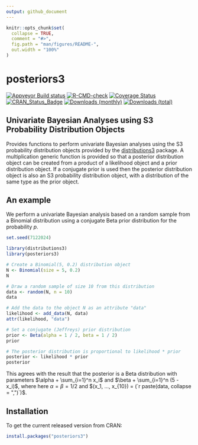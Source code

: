 ```yaml
---
output: github_document
---
```


<!-- README.md is generated from README.Rmd. Please edit that file -->

```r
knitr::opts_chunk$set(
  collapse = TRUE,
  comment = "#>",
  fig.path = "man/figures/README-",
  out.width = "100%"
)
```

# posteriors3 

[![Appveyor Build status](https://ci.appveyor.com/api/projects/status/99jojhgk9t4agdmv/branch/main?svg=true)](https://ci.appveyor.com/project/paulnorthrop/posteriors3/branch/main)
[![R-CMD-check](https://github.com/paulnorthrop/posteriors3/actions/workflows/R-CMD-check.yaml/badge.svg)](https://github.com/paulnorthrop/posteriors3/actions/workflows/R-CMD-check.yaml)
[![Coverage Status](https://codecov.io/github/paulnorthrop/posteriors3/coverage.svg?branch=master)](https://app.codecov.io/github/paulnorthrop/posteriors3?branch=master)
[![CRAN_Status_Badge](https://www.r-pkg.org/badges/version/posteriors3)](https://cran.r-project.org/package=posteriors3)
[![Downloads (monthly)](https://cranlogs.r-pkg.org/badges/posteriors3?color=brightgreen)](https://cran.r-project.org/package=posteriors3)
[![Downloads (total)](https://cranlogs.r-pkg.org/badges/grand-total/posteriors3?color=brightgreen)](https://cran.r-project.org/package=posteriors3)

## Univariate Bayesian Analyses using S3 Probability Distribution Objects

Provides functions to perform univariate Bayesian analyses using the S3 probability distribution objects provided by the [distributions3](https://cran.r-project.org/package=distributions3) package. A multiplication generic function is provided so that a posterior distribution object can be created from a product of a likelihood object and a prior distribution object. If a conjugate prior is used then the posterior distribution object is also an S3 probability distribution object, with a distribution of the same type as the prior object. 

## An example

We perform a univariate Bayesian analysis based on a random sample from a Binomial distribution using a conjugate Beta prior distribution for the probability $p$.

```r
set.seed(7122024)
```

```r
library(distributions3)
library(posteriors3)
```

```r
# Create a Binomial(5, 0.2) distribution object
N <- Binomial(size = 5, 0.2)
N

# Draw a random sample of size 10 from this distribution
data <- random(N, n = 10)
data

# Add the data to the object N as an attribute "data"
likelihood <- add_data(N, data)
attr(likelihood, "data")

# Set a conjugate (Jeffreys) prior distribution
prior <- Beta(alpha = 1 / 2, beta = 1 / 2)
prior

# The posterior distribution is proportional to likelihood * prior
posterior <- likelihood * prior
posterior
```

This agrees with the result that the posterior is a Beta distribution with parameters $\alpha + \sum_{i=1}^n x_i$ and $\beta + \sum_{i=1}^n (5 - x_i)$, where here $\alpha = \beta = 1/2$ and $(x_1, ..., x_{10}) = (`r paste(data, collapse = ",")`)$.

## Installation

To get the current released version from CRAN:

```r
install.packages("posteriors3")
```
